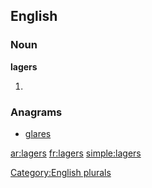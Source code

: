 ==English==

===Noun===
'''lagers'''

# {{plural of|[[lager]]}}

===Anagrams===
* [[glares]]

[[Category:English plurals]]

[[ar:lagers]]
[[fr:lagers]]
[[simple:lagers]]